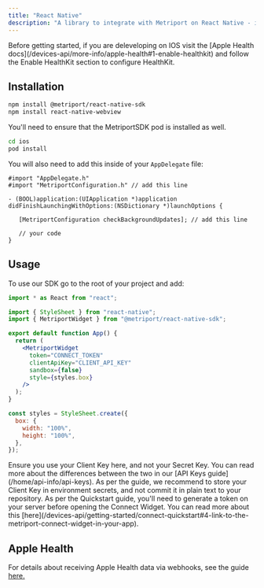 ```yaml
---
title: "React Native"
description: "A library to integrate with Metriport on React Native - including Apple Health integrations."
---
```


<Info>
  Before getting started, if you are deleveloping on IOS visit the [Apple Health
  docs](/devices-api/more-info/apple-health#1-enable-healthkit) and follow the Enable HealthKit
  section to configure HealthKit.
</Info>

## Installation

```sh
npm install @metriport/react-native-sdk
npm install react-native-webview
```

You'll need to ensure that the MetriportSDK pod is installed as well.

```sh
cd ios
pod install
```

You will also need to add this inside of your `AppDelegate` file:

```objc
#import "AppDelegate.h"
#import "MetriportConfiguration.h" // add this line

- (BOOL)application:(UIApplication *)application didFinishLaunchingWithOptions:(NSDictionary *)launchOptions {

   [MetriportConfiguration checkBackgroundUpdates]; // add this line

   // your code
}
```

## Usage

To use our SDK go to the root of your project and add:

```jsx
import * as React from "react";

import { StyleSheet } from "react-native";
import { MetriportWidget } from "@metriport/react-native-sdk";

export default function App() {
  return (
    <MetriportWidget
      token="CONNECT_TOKEN"
      clientApiKey="CLIENT_API_KEY"
      sandbox={false}
      style={styles.box}
    />
  );
}

const styles = StyleSheet.create({
  box: {
    width: "100%",
    height: "100%",
  },
});
```

<Warning>
  Ensure you use your Client Key here, and not your Secret Key. You can read more about the
  differences between the two in our [API Keys guide](/home/api-info/api-keys).
</Warning>

<Info>
  As per the guide, we recommend to store your Client Key in environment secrets, and not commit it
  in plain text to your repository.
</Info>

<Info>
  As per the Quickstart guide, you'll need to generate a token on your server before opening the
  Connect Widget. You can read more about this
  [here](/devices-api/getting-started/connect-quickstart#4-link-to-the-metriport-connect-widget-in-your-app).
</Info>

## Apple Health

For details about receiving Apple Health data via webhooks, see the guide [here.](/devices-api/more-info/apple-health#receiving-data)
